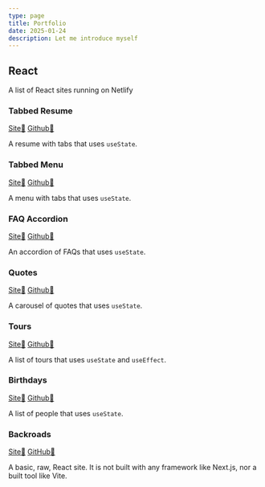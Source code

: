 ```yaml
---
type: page
title: Portfolio
date: 2025-01-24
description: Let me introduce myself
---
```


## React

A list of React sites running on Netlify

### Tabbed Resume

[Site🔗](https://react-tabbed-resume.cordaro.dev) [Github🔗](https://github.com/matthewcordaro/Portfolio-React-Tabbed-Resume)

A resume with tabs that uses `useState`.

### Tabbed Menu

[Site🔗](https://react-tabbed-menu.cordaro.dev) [Github🔗](https://github.com/matthewcordaro/Portfolio-React-Tabbed-Menu)

A menu with tabs that uses `useState`.

### FAQ Accordion

[Site🔗](https://react-faq-accordion.cordaro.dev) [Github🔗](https://github.com/matthewcordaro/Portfolio-React-FAQ-Accordion)

An accordion of FAQs that uses `useState`.

### Quotes

[Site🔗](https://react-quotes.cordaro.dev) [Github🔗](https://github.com/matthewcordaro/Portfolio-React-Quotes)

A carousel of quotes that uses `useState`.

### Tours

[Site🔗](https://react-tours.cordaro.dev) [Github🔗](https://github.com/matthewcordaro/Portfolio-React-Tours)

A list of tours that uses `useState` and `useEffect`.

### Birthdays

[Site🔗](https://react-birthdays.cordaro.dev) [Github🔗](https://github.com/matthewcordaro/Portfolio-React-Birthdays)

A list of people that uses `useState`.

### Backroads

[Site🔗](https://backroads.cordaro.dev)  [GitHub🔗](https://github.com/matthewcordaro/Portfolio-React-Backroads)

A basic, raw, React site. It is not built with any framework like Next.js, nor a built tool like Vite.
